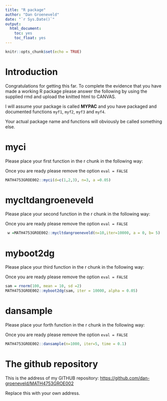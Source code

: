 ```yaml
---
title: "R package"
author: "Dan Groeneveld"
date: "`r Sys.Date()`"
output: 
  html_document:
    toc: yes
    toc_float: yes
---
```


```r
knitr::opts_chunk$set(echo = TRUE)
```

# Introduction



Congratulations for getting this far. To complete the evidence that you have made a working R package please answer the following by using the supplied rmd  and upload the knitted html to CANVAS.

I will assume your package is called **MYPAC** and you have packaged and documented functions `myf1`, `myf2`, `myf3` and `myf4`.

Your actual package name and functions will obviously be called something else.

# myci

Please place your first function in the r chunk in the following way:

Once you are ready please remove the option `eval = FALSE`

```r
MATH4753GROE002::myci(d=c(1,2,3), n=3, a =0.05)
```


# mycltdangroeneveld

Please place your second function in the r chunk in the following way:

Once you are ready please remove the option `eval = FALSE`

```r
 w =MATH4753GROE002::mycltdangroeneveld(n=10,iter=10000, a = 0, b= 5)

```


# myboot2dg

Please place your third function in the r chunk in the following way:

Once you are ready please remove the option `eval = FALSE`

```r
sam = rnorm(100, mean = 10, sd =2)
MATH4753GROE002::myboot2dg(sam, iter = 10000, alpha = 0.05)

```


# dansample

Please place your forth function in the r chunk in the following way:

Once you are ready please remove the option `eval = FALSE`

```r
MATH4753GROE002::dansample(n=1000, iter=5, time = 0.1)
```

# The github repository



This is the address of my GITHUB repository:
<https://github.com/dan-groeneveld/MATH4753GROE002>

Replace this with your own address.
